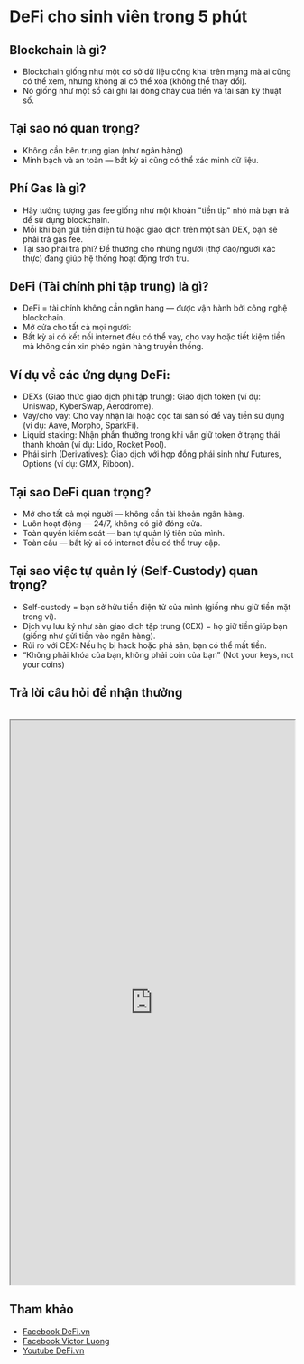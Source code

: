 
# DeFi cho sinh viên trong 5 phút

## Blockchain là gì?
- Blockchain giống như một cơ sở dữ liệu công khai trên mạng mà ai cũng có thể xem, nhưng không ai có thể xóa (không thể thay đổi).
- Nó giống như một sổ cái ghi lại dòng chảy của tiền và tài sản kỹ thuật số.

## Tại sao nó quan trọng?
- Không cần bên trung gian (như ngân hàng)
- Minh bạch và an toàn — bất kỳ ai cũng có thể xác minh dữ liệu.

## Phí Gas là gì?
- Hãy tưởng tượng gas fee giống như một khoản "tiền tip" nhỏ mà bạn trả để sử dụng blockchain.
- Mỗi khi bạn gửi tiền điện tử hoặc giao dịch trên một sàn DEX, bạn sẽ phải trả gas fee.
- Tại sao phải trả phí? Để thưởng cho những người (thợ đào/người xác thực) đang giúp hệ thống hoạt động trơn tru.

## DeFi (Tài chính phi tập trung) là gì?
- DeFi = tài chính không cần ngân hàng — được vận hành bởi công nghệ blockchain.
- Mở cửa cho tất cả mọi người:
- Bất kỳ ai có kết nối internet đều có thể vay, cho vay hoặc tiết kiệm tiền mà không cần xin phép ngân hàng truyền thống.

## Ví dụ về các ứng dụng DeFi:
  - DEXs (Giao thức giao dịch phi tập trung): Giao dịch token (ví dụ: Uniswap, KyberSwap, Aerodrome).
  - Vay/cho vay: Cho vay nhận lãi hoặc cọc tài sản số để vay tiền sử dụng (ví dụ: Aave, Morpho, SparkFi).
  - Liquid staking: Nhận phần thưởng trong khi vẫn giữ token ở trạng thái thanh khoản (ví dụ: Lido, Rocket Pool).
  - Phái sinh (Derivatives): Giao dịch với hợp đồng phái sinh như Futures, Options (ví dụ: GMX, Ribbon).


## Tại sao DeFi quan trọng?
- Mở cho tất cả mọi người — không cần tài khoản ngân hàng.
- Luôn hoạt động — 24/7, không có giờ đóng cửa.
- Toàn quyền kiểm soát — bạn tự quản lý tiền của mình.
- Toàn cầu — bất kỳ ai có internet đều có thể truy cập.

## Tại sao việc tự quản lý (Self-Custody) quan trọng?
- Self-custody = bạn sở hữu tiền điện tử của mình (giống như giữ tiền mặt trong ví).
- Dịch vụ lưu ký như sàn giao dịch tập trung (CEX) = họ giữ tiền giúp bạn (giống như gửi tiền vào ngân hàng).
- Rủi ro với CEX: Nếu họ bị hack hoặc phá sản, bạn có thể mất tiền.
- “Không phải khóa của bạn, không phải coin của bạn” (Not your keys, not your coins)

## Trả lời câu hỏi để nhận thưởng
<br />
<div className="w-full aspect-auto">
  <iframe src="https://docs.google.com/forms/d/e/1FAIpQLSehQ2Jcq9YRaC0WIg6sF4V6NAByk-LQMFjL4SiYD-c2Avw1fw/viewform?embedded=true" width="100%" height="1000px">Loading…</iframe>
</div>

## Tham khảo

- [Facebook DeFi.vn](https://www.facebook.com/defivn)
- [Facebook Victor Luong](https://www.facebook.com/zxstim)
- [Youtube DeFi.vn](https://www.youtube.com/@defivn)

<PostNav />
